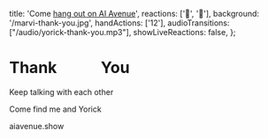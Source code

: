   title: 'Come [hang out on AI Avenue](https://aiavenue.show)',
  reactions: ['🍅', '🥳'],
  background: '/marvi-thank-you.jpg',
  handActions: ['12'],
  audioTransitions: ["/audio/yorick-thank-you.mp3"],
  showLiveReactions: false,
};

# Thank &nbsp;&nbsp;&nbsp;&nbsp;&nbsp;&nbsp;&nbsp;&nbsp;&nbsp;&nbsp; You

Keep talking with each other

Come find me and Yorick

aiavenue.show